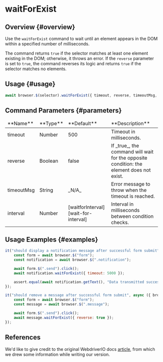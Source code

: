 
# waitForExist

## Overview {#overview}

Use the `waitForExist` command to wait until an element appears in the DOM within a specified number of milliseconds.

The command returns `true` if the selector matches at least one element existing in the DOM; otherwise, it throws an error. If the `reverse` parameter is set to `true`, the command reverses its logic and returns `true` if the selector matches no elements.

## Usage {#usage}

```javascript
await browser.$(selector).waitForExist({ timeout, reverse, timeoutMsg, interval });
```

## Command Parameters {#parameters}

<table>
<thead>
<tr><td>**Name**</td><td>**Type**</td><td>**Default**</td><td>**Description**</td></tr>
</thead>
<tbody>
<tr><td>timeout</td><td>Number</td><td>500</td><td>Timeout in milliseconds.</td></tr>
<tr><td>reverse</td><td>Boolean</td><td>false</td><td>If _true_, the command will wait for the opposite condition: the element does not exist.</td></tr>
<tr><td>timeoutMsg</td><td>String</td><td>_N/A_</td><td>Error message to throw when the timeout is reached.</td></tr>
<tr><td>interval</td><td>Number</td><td>[waitforInterval][wait-for-interval]</td><td>Interval in milliseconds between condition checks.</td></tr>

</tbody>
</table>

## Usage Examples {#examples}

```javascript
it("should display a notification message after successful form submit", async ({ browser }) => {
    const form = await browser.$("form");
    const notification = await browser.$(".notification");

    await form.$(".send").click();
    await notification.waitForExist({ timeout: 5000 });

    assert.equal(await notification.getText(), "Data transmitted successfully!");
});

it("should remove a message after successful form submit", async ({ browser }) => {
    const form = await browser.$("form");
    const message = await browser.$(".message");

    await form.$(".send").click();
    await message.waitForExist({ reverse: true });
});
```

## References

We'd like to give credit to the original WebdriverIO docs [article](https://webdriver.io/docs/api/element/waitForExist), from which we drew some information while writing our version.

[wait-for-interval]: ../../../config/browsers#wait_interval
